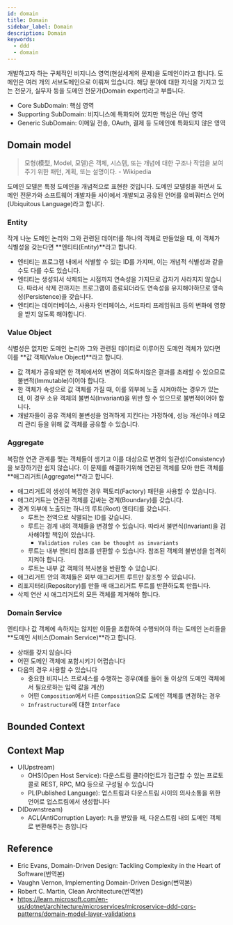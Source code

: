 ```yaml
---
id: domain
title: Domain
sidebar_label: Domain
description: Domain
keywords:
  - ddd
  - domain
---
```


개발하고자 하는 구체적인 비지니스 영역(현실세계의 문제)을 도메인이라고 합니다. 도메인은 여러 개의 서브도메인으로 이뤄져 있습니다. 해당 분야에 대한 지식을 가지고 있는 전문가, 실무자 등을 도메인 전문가(Domain expert)라고 부릅니다.

- Core SubDomain: 핵심 영역
- Supporting SubDomain: 비지니스에 특화되어 있지만 핵심은 아닌 영역
- Generic SubDomain: 이메일 전송, OAuth, 결제 등 도메인에 특화되지 않은 영역

## Domain model

> 모형(模型, Model, 모델)은 객체, 시스템, 또는 개념에 대한 구조나 작업을 보여주기 위한 패턴, 계획, 또는 설명이다. - Wikipedia

도메인 모델은 특정 도메인을 개념적으로 표현한 것입니다. 도메인 모델링을 하면서 도메인 전문가와 소프트웨어 개발자들 사이에서 개발되고 공유된 언어를 유비쿼터스 언어(Ubiquitous Language)라고 합니다.

### Entity

작게 나눈 도메인 논리와 그와 관련된 데이터를 하나의 객체로 만들었을 때, 이 객체가 식별성을 갖는다면 **엔티티(Entity)**라고 합니다.

- 엔티티는 프로그램 내에서 식별할 수 있는 ID를 가지며, 이는 개념적 식별성과 같을 수도 다를 수도 있습니다.
- 엔티티는 생성되서 삭제되는 시점까지 연속성을 가지므로 갑자기 사라지지 않습니다. 따라서 삭제 전까지는 프로그램이 종료되더라도 연속성을 유지해야하므로 영속성(Persistence)을 갖습니다.
- 엔티티는 데이터베이스, 사용자 인터페이스, 서드파티 프레임워크 등의 변화에 영향을 받지 않도록 해야합니다.

### Value Object

식별성은 없지만 도메인 논리와 그와 관련된 데이터로 이루어진 도메인 객체가 있다면 이를 **값 객체(Value Object)**라고 합니다.

- 값 객체가 공유되면 한 객체에서의 변경이 의도하지않은 결과를 초래할 수 있으므로 불변적(Immutable)이어야 합니다.
- 한 객체가 속성으로 값 객체를 가질 때, 이를 외부에 노출 시켜야하는 경우가 있는데, 이 경우 소유 객체의 불변식(Invariant)을 위반 할 수 있으므로 불변적이어야 합니다.
- 개발자들이 공유 객체의 불변성을 엄격하게 지킨다는 가정하에, 성능 개선이나 메모리 관리 등을 위해 값 객체를 공유할 수 있습니다.

### Aggregate

복잡한 연관 관계를 맺는 객체들이 생기고 이를 대상으로 변경의 일관성(Consistency)을 보장하기란 쉽지 않습니다. 이 문제를 해결하기위해 연관된 객체를 모아 만든 객체를 **애그리거트(Aggregate)**라고 합니다.

- 애그리거트의 생성이 복잡한 경우 팩토리(Factory) 패턴을 사용할 수 있습니다.
- 애그리거트는 연관된 객체를 감싸는 경계(Boundary)를 갖습니다.
- 경계 외부에 노출되는 하나의 루트(Root) 엔티티를 갖습니다.
  - 루트는 전역으로 식별되는 ID를 갖습니다.
  - 루트는 경계 내의 객체들을 변경할 수 있습니다. 따라서 불변식(Invariant)을 검사해야할 책임이 있습니다.
    - `Validation rules can be thought as invariants`
  - 루트는 내부 엔티티 참조를 반환할 수 있습니다. 참조된 객체의 불변성을 엄격히 지켜야 합니다.
  - 루트는 내부 값 객체의 복사본을 반환할 수 있습니다.
- 애그리거트 안의 객체들은 외부 애그리거트 루트만 참조할 수 있습니다.
- 리포지터리(Repository)를 만들 때 애그리거트 루트를 반환하도록 만듭니다.
- 삭제 연산 시 애그리거트의 모든 객체를 제거해야 합니다.

### Domain Service

엔티티나 값 객체에 속하지는 않지만 이들을 조합하여 수행되어야 하는 도메인 논리들을 **도메인 서비스(Domain Service)**라고 합니다.

- 상태를 갖지 않습니다
- 어떤 도메인 객체에 포함시키기 어렵습니다
- 다음의 경우 사용할 수 있습니다
  - 중요한 비지니스 프로세스를 수행하는 경우(예를 들어 둘 이상의 도메인 객체에서 필요로하는 입력 값을 계산)
  - 어떤 `Composition`에서 다른 `Composition`으로 도메인 객체를 변경하는 경우
  - `Infrastructure`에 대한 `Interface`

## Bounded Context

## Context Map

- U(Upstream)
  - OHS(Open Host Service): 다운스트림 클라이언트가 접근할 수 있는 프로토콜로 REST, RPC, MQ 등으로 구성될 수 있습니다
  - PL(Published Language): 업스트림과 다운스트림 사이의 의사소통을 위한 언어로 업스트림에서 생성합니다
- D(Downstream)
  - ACL(AntiCorruption Layer): `PL`을 받았을 때, 다운스트림 내의 도메인 객체로 변환해주는 층입니다

## Reference

- Eric Evans, Domain-Driven Design: Tackling Complexity in the Heart of Software(번역본)
- Vaughn Vernon, Implementing Domain-Driven Design(번역본)
- Robert C. Martin, Clean Architecture(번역본)
- https://learn.microsoft.com/en-us/dotnet/architecture/microservices/microservice-ddd-cqrs-patterns/domain-model-layer-validations
